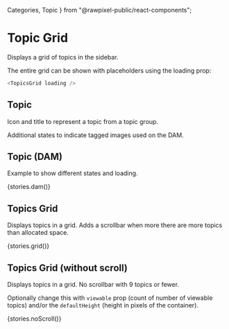 
  Categories,
  Topic
} from "@rawpixel-public/react-components";


<Meta title="Topics/Topic Grid" decorators={[withKnobs]} />

# Topic Grid

Displays a grid of topics in the sidebar.

The entire grid can be shown with placeholders using the loading prop:
```javascript
<TopicsGrid loading />
```

## Topic

Icon and title to represent a topic from a topic group.

Additional states to indicate tagged images used on the DAM.

<Preview>
  <Story name="topic">
    <Centered style={{background: "#FFF"}}>
      <Topic id={text("id", 1, "topic")} icon={text("icon", starSvg, "topic")} title={text("title", "My topics", "topic")} isLoading={boolean("isLoading", false, "topic")} isTagged={boolean("isTagged", false, "topic")} isTagMode={boolean("isTagMode", false, "topic")} onTopicClick={action("topic-click")} />
    </Centered>
  </Story>
</Preview>

## Topic (DAM)

Example to show different states and loading.

<Preview>
  <Story name="dam">
    <Centered style={{background: "#FFF"}}>
      {stories.dam()}
    </Centered>
  </Story>
</Preview>

## Topics Grid

Displays topics in a grid. Adds a scrollbar when more there are more topics than allocated space.

<Preview>
  <Story name="grid">
    <Centered style={{background: "#FFF", height: "320px"}}>
      {stories.grid()}
    </Centered>
  </Story>
</Preview>

## Topics Grid (without scroll)

Displays topics in a grid. No scrollbar with 9 topics or fewer.

Optionally change this with `viewable` prop (count of number of viewable topics) and/or the `defaultHeight` (height in pixels of the container).

<Preview>
  <Story name="no-scroll">
    <Centered style={{background: "#FFF", height: "320px"}}>
      {stories.noScroll()}
    </Centered>
  </Story>
</Preview>

